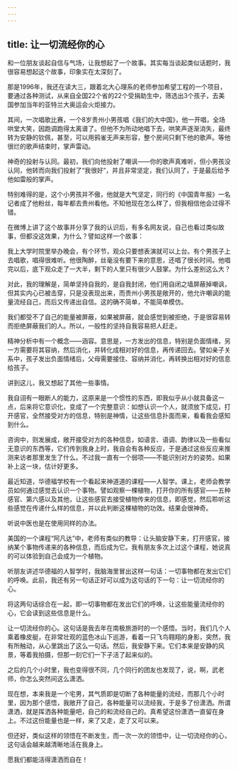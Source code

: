 ```yaml
---
---
---
```

title: 让一切流经你的心
---



和一位朋友谈起自信与气场，让我想起了一个故事。其实每当谈起类似话题时，我很容易想起这个故事，印象实在太深刻了。

那是1996年，我还在读大三，跟着北大心理系的老师参加希望工程的一个项目，要通过各种测试，从来自全国22个省的22个受捐助生中，筛选出3个孩子，去美国参加当年的亚特兰大奥运会火炬接力。

其间，一次唱歌比赛，一个8岁贵州小男孩唱《我们的大中国》，他一开唱，全场哄堂大笑，因跑调跑得太离谱了。但他不为所动地唱下去，哄笑声逐渐消失，最终转为安静的钦佩，甚至，可以用鸦雀无声来形容，整个房间只剩下他的歌声。等他很烂的歌声结束时，掌声雷动。

神奇的投射与认同。最初，我们向他投射了嘲讽——你的歌声真难听，但小男孩没认同，他转而向我们投射了“我很好”，并且非常坚定，我们认同了，于是最后给予他如雷般的掌声。

特别难得的是，这个小男孩并不傲，他就是大气坚定，同行的《中国青年报》一名记者成了他粉丝，每年都去贵州看他。不知他现在怎么样了，但我相信他会过得不错。

在微博上讲了这个故事并分享了我的认识后，有多名网友说，自己也看过类似故事，但都没这效果，为什么？譬如这样一个故事：

我上大学时院里举办晚会，有个环节，观众只要想表演就可以上台。有个男孩子上去唱歌，唱得很难听。他很陶醉，丝毫没有要下来的意思，还唱了很长时间。他唱完以后，底下观众走了一大半，剩下的人里只有很少人鼓掌。为什么差别这么大？

对此，我的理解是，简单坚持自我的，是自我封闭，他们用自闭之墙屏蔽掉嘲讽，但其实内心已被击穿，只是没表现出来，而贵州小男孩是敞开的，他允许嘲讽的能量流经自己，而后又传递出自信。这的确不简单，不能简单模仿。

我们都受不了自己的能量被屏蔽，如果被屏蔽，就会感觉到被拒绝，于是很容易转而拒绝屏蔽我们的人。所以，一般性的坚持自我容易把人赶走。

精神分析中有一个概念——涵容。意思是，一方发出的信息，特别是负面情绪，另一方需要将其容纳，然后消化，并转化成相对好的信息，再传递回去。譬如亲子关系中，孩子发出负面情绪后，父母需要接住、容纳并消化，再转换出相对好的信息给孩子。

讲到这儿，我又想起了其他一些事情。

我自诩有一眼断人的能力，这原来是一个惯性的东西，即我似乎从小就具备这一点，后来将它意识化，变成了一个完整意识：如想认识一个人，就须放下成见，打开感官，全然接受对方的信息，特别是神情，让这些信息扑面而来，看看我会感知到什么。

咨询中，则发展成，敞开接受对方的各种信息，如语言、语调、韵律以及一些看似无意识的东西等，它们传到我身上时，我自会有各种反应，于是通过这些反应来推测来访者那里发生了什么。不过我一直有一个弱项——不能识别对方的姿势。如果补上这一块，估计好更多。

最近知道，华德福学校有一个看起来神道道的课程——人智学。课上，老师会教学员如何通过感觉去认识一个事物。譬如观察一棵植物，打开你的所有感官——五种感官、第六感以及其他，让这些感官去接受植物传来的信息，即感觉，然后聆听这些感觉在传递什么样的信息，并以此判断这棵植物的功效。结果会很神奇。

听说中医也是在使用同样的办法。

美国的一个课程“阿凡达”中，老师有类似的教导：让头脑安静下来，打开感官，接纳某个事物传递来的各种信息，而后成为它。我有朋友多次上过这个课程，她说真的可以体验到自己会成为一个植物。

听朋友讲述华德福的人智学时，我脑海里冒出这样一句话：一切事物都在发出它们的呼唤。此前，我还有另一句话正好可以成为这句话的下一句：让一切流经你的心。

将这两句话综合在一起，即一切事物都在发出它们的呼唤，让这些能量流经你的心，它会读到这些信息是什么。

让一切流经你的心。这句话是我去年在南极旅游时的一个感悟。当时，我们几个人乘着橡皮艇，在非常壮观的蓝色冰山下巡游，看着一只飞鸟翱翔的身影，突然，我有所触动，从心里跳出了这么一句话。然后，我安静下来。它们本来是安静的风景，等着我拍摄，但那一刻它们一下子活了起来似的。

之后的几个小时里，我也变得很不同，几个同行的团友也发现了，说，啊，武老师，你怎么突然间这么潇洒。

现在想，本来我是一个宅男，其气质即是切断了各种能量的流经，而那几个小时里，因为那个感悟，我敞开了自己，各种能量可以流经我，于是多了份潇洒。所谓潇洒，就是挥洒各种能量吧，自己的和流经自己的。真希望这份潇洒一直留在身上。不过这份能量也是一样，来了又走，走了又可以来。

但还好，类似这样的领悟在不断发生，而一次一次的领悟中，让一切流经你的心，这句话会越来越清晰地活在我身上。

愿我们都能活得潇洒而自在！